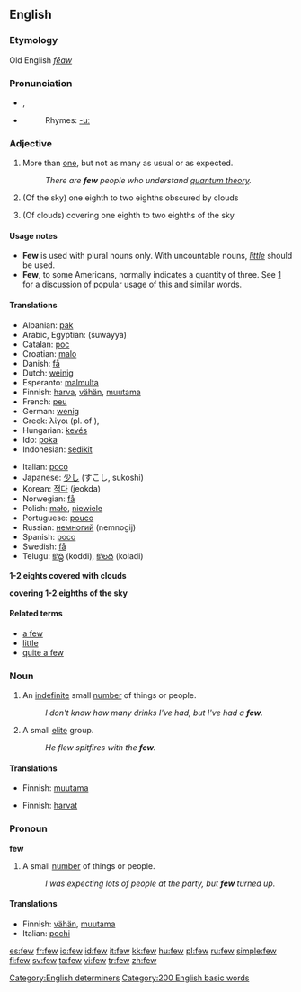 ==English==

{{rank|face|tell|because|177|few|whom|love|far}}

===Etymology===
Old English ''[[fēaw]]''

===Pronunciation===
*{{IPA|/fjuː/}}, {{SAMPA|/fju:/}}
*{{audio|en-us-few.ogg|Audio (US)}}
*:Rhymes: [[Rhymes:English:-uː|-uː]]

===Adjective===
{{en-adj|fewer|fewest}}

# More than [[one]], but not as many as usual or as expected.
#:''There are '''few''' people who understand [[quantum theory]].''
# {{meteorology}} {{uncomparable}} (Of the sky) one eighth to two eighths obscured by clouds
# {{meteorology}} {{uncomparable}} (Of clouds) covering one eighth to two eighths of the sky

====Usage notes====
*'''Few''' is used with plural nouns only.  With uncountable nouns, ''[[little]]'' should be used.
*'''Few''', to some Americans, normally indicates a quantity of three. See [http://ask.metafilter.com/mefi/29978] for a discussion of popular usage of this and similar words.

====Translations====
{{trans-top|more than one, but not as many as usual or as expected}}
*Albanian: [[pak]]
*Arabic, Egyptian: {{ARchar|[[شوية]]}} (šuwayya)
*Catalan: [[poc]]
*Croatian: [[malo]]
*Danish: [[få]]
*Dutch: [[weinig]]
*Esperanto: [[malmulta]]
*Finnish: [[harva]], [[vähän]], [[muutama]]
*French: [[peu]]
*German: [[wenig]]
*Greek: λίγοι (pl. of {{trad|el|λίγος}}), {{trad|el|μερικοί}}
*Hungarian: [[kevés]]
*Ido: [[poka]]
*Indonesian: [[sedikit]]
{{trans-mid}}
*Italian: [[poco]]
*Japanese: [[少し]] (すこし, sukoshi)
*Korean: [[적다]] (jeokda)
*Norwegian: [[få]]
*Polish: [[mało]], [[niewiele]]
*Portuguese: [[pouco]]
*Russian: [[немногий]] (nemnogij)
*Spanish: [[poco]]
*Swedish: [[få]]
*Telugu: [[కొద్ది]] (koddi), [[కొలది]] (koladi)
{{trans-bottom}}

'''1-2 eights covered with clouds'''

'''covering 1-2 eighths of the sky'''

====Related terms====
* [[a few]]
* [[little]]
* [[quite a few]]

===Noun===
{{en-noun|-}}

# An [[indefinite]] small [[number]] of things or people.
#:''I don't know how many drinks I've had, but I've had a '''few'''.''
# A small [[elite]] group.
#:''He flew spitfires with the '''few'''.'' <!-- capitalized? -->

====Translations====
{{trans-top|small number}}
*Finnish: [[muutama]]
{{trans-mid}}
{{trans-bottom}}

{{trans-top|elite group}}
*Finnish: [[harva|harvat]]
{{trans-mid}}
{{trans-bottom}}

===Pronoun===
'''few'''

# A small [[number]] of things or people.
#:''I was expecting lots of people at the party, but '''few''' turned up.''

====Translations====
{{trans-top|small number}}
*Finnish: [[vähän]], [[muutama]]
*Italian: [[pochi]]
{{trans-mid}}
{{trans-bottom}}

[[Category:English determiners]]
[[Category:200 English basic words]]

[[es:few]]
[[fr:few]]
[[io:few]]
[[id:few]]
[[it:few]]
[[kk:few]]
[[hu:few]]
[[pl:few]]
[[ru:few]]
[[simple:few]]
[[fi:few]]
[[sv:few]]
[[ta:few]]
[[vi:few]]
[[tr:few]]
[[zh:few]]